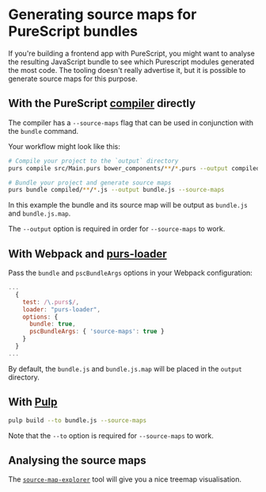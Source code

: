 # Generating source maps for PureScript bundles

If you're building a frontend app with PureScript, you might want to analyse the resulting JavaScript bundle to see which Purescript modules generated the most code. The tooling doesn't really advertise it, but it is possible to generate source maps for this purpose.

## With the PureScript [compiler](https://github.com/purescript/purescript) directly

The compiler has a `--source-maps` flag that can be used in conjunction with the `bundle` command.

Your workflow might look like this:

```bash
# Compile your project to the `output` directory
purs compile src/Main.purs bower_components/**/*.purs --output compiled

# Bundle your project and generate source maps
purs bundle compiled/**/*.js --output bundle.js --source-maps
```

In this example the bundle and its source map will be output as `bundle.js` and `bundle.js.map`.

The `--output` option is required in order for `--source-maps` to work.


## With Webpack and [purs-loader](https://github.com/ethul/purs-loader)

Pass the `bundle` and `pscBundleArgs` options in your Webpack configuration:

```js
...
  {
    test: /\.purs$/,
    loader: "purs-loader",
    options: {
      bundle: true,
      pscBundleArgs: { 'source-maps': true }
    }
  }
...
```

By default, the `bundle.js` and `bundle.js.map` will be placed in the `output` directory.


## With [Pulp](https://github.com/purescript-contrib/pulp)

```bash
pulp build --to bundle.js --source-maps
```

Note that the `--to` option is required for `--source-maps` to work.


## Analysing the source maps

The [`source-map-explorer`](https://github.com/danvk/source-map-explorer) tool will give you a nice treemap visualisation.
